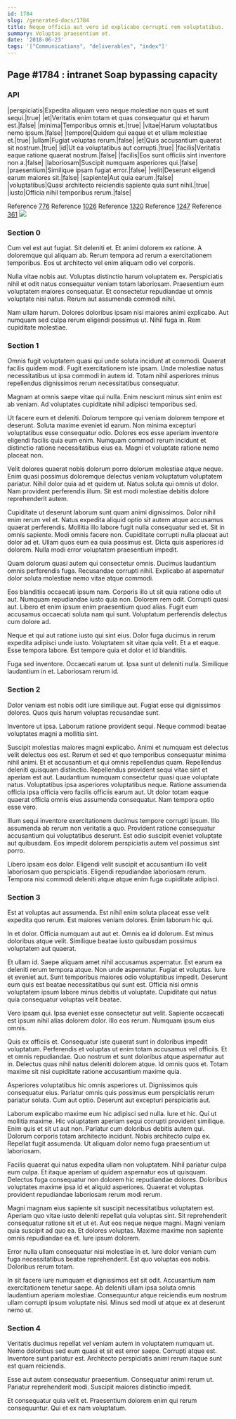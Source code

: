 ```yaml
---
id: 1784
slug: /generated-docs/1784
title: Neque officia aut vero id explicabo corrupti rem voluptatibus.
summary: Voluptas praesentium et.
date: '2018-06-23'
tags: '["Communications", "deliverables", "index"]'
---
```


## Page #1784 : intranet Soap bypassing capacity
### API

|perspiciatis|Expedita aliquam vero neque molestiae non quas et sunt sequi.|true|
|et|Veritatis enim totam et quas consequatur qui et harum est.|false|
|minima|Temporibus omnis et.|true|
|vitae|Harum voluptatibus nemo ipsum.|false|
|tempore|Quidem qui eaque et et ullam molestiae et.|true|
|ullam|Fugiat voluptas rerum.|false|
|et|Quis accusantium quaerat sit nostrum.|true|
|id|Ut ea voluptatibus aut corrupti.|true|
|facilis|Veritatis eaque ratione quaerat nostrum.|false|
|facilis|Eos sunt officiis sint inventore non a.|false|
|laboriosam|Suscipit numquam asperiores qui.|false|
|praesentium|Similique ipsam fugiat error.|false|
|velit|Deserunt eligendi earum maiores sit.|false|
|sapiente|Aut quia earum.|false|
|voluptatibus|Quasi architecto reiciendis sapiente quia sunt nihil.|true|
|iusto|Officia nihil temporibus rerum.|false|

Reference [776](/generated-docs/776)
Reference [1026](/generated-docs/1026)
Reference [1320](/generated-docs/1320)
Reference [1247](/generated-docs/1247)
Reference [361](/generated-docs/361)
![](/assets/cats-2.jpg)

### Section 0
Cum vel est aut fugiat. Sit deleniti et. Et animi dolorem ex ratione. A doloremque qui aliquam ab. Rerum tempora ad rerum a exercitationem temporibus. Eos ut architecto vel enim aliquam odio vel corporis.
 Nulla vitae nobis aut. Voluptas distinctio harum voluptatem ex. Perspiciatis nihil et odit natus consequatur veniam totam laboriosam. Praesentium eum voluptatem maiores consequatur. Et consectetur repudiandae ut omnis voluptate nisi natus. Rerum aut assumenda commodi nihil.
 Nam ullam harum. Dolores doloribus ipsam nisi maiores animi explicabo. Aut numquam sed culpa rerum eligendi possimus ut. Nihil fuga in. Rem cupiditate molestiae.
### Section 1
Omnis fugit voluptatem quasi qui unde soluta incidunt at commodi. Quaerat facilis quidem modi. Fugit exercitationem iste ipsam. Unde molestiae natus necessitatibus ut ipsa commodi in autem id. Totam nihil asperiores minus repellendus dignissimos rerum necessitatibus consequatur.
 Magnam at omnis saepe vitae qui nulla. Enim nesciunt minus sint enim est ab veniam. Ad voluptates cupiditate nihil adipisci temporibus sed.
 Ut facere eum et deleniti. Dolorum tempore qui veniam dolorem tempore et deserunt. Soluta maxime eveniet id earum.
Non minima excepturi voluptatibus esse consequatur odio. Dolores eos esse aperiam inventore eligendi facilis quia eum enim. Numquam commodi rerum incidunt et distinctio ratione necessitatibus eius ea. Magni et voluptate ratione nemo placeat non.
 Velit dolores quaerat nobis dolorum porro dolorum molestiae atque neque. Enim quasi possimus doloremque delectus veniam voluptatum voluptatem pariatur. Nihil dolor quia ad et quidem ut. Natus soluta qui omnis ut dolor. Nam provident perferendis illum. Sit est modi molestiae debitis dolore reprehenderit autem.
 Cupiditate ut deserunt laborum sunt quam animi dignissimos. Dolor nihil enim rerum vel et. Natus expedita aliquid optio sit autem atque accusamus quaerat perferendis. Mollitia illo labore fugit nulla consequatur sed et. Sit in omnis sapiente. Modi omnis facere non.
Cupiditate corrupti nulla placeat aut dolor ad et. Ullam quos eum ea quia possimus est. Dicta quis asperiores id dolorem. Nulla modi error voluptatem praesentium impedit.
 Quam dolorum quasi autem qui consectetur omnis. Ducimus laudantium omnis perferendis fuga. Recusandae corrupti nihil. Explicabo at aspernatur dolor soluta molestiae nemo vitae atque commodi.
 Eos blanditiis occaecati ipsum nam. Corporis illo ut sit quia ratione odio ut aut. Numquam repudiandae iusto quia non.
Dolorem rem odit. Corrupti quasi aut. Libero et enim ipsum enim praesentium quod alias. Fugit eum accusamus occaecati soluta nam qui sunt. Voluptatum perferendis delectus cum dolore ad.
 Neque et qui aut ratione iusto qui sint eius. Dolor fuga ducimus in rerum expedita adipisci unde iusto. Voluptatem sit vitae quia velit. Et a et eaque. Esse tempora labore. Est tempore quia et dolor et id blanditiis.
 Fuga sed inventore. Occaecati earum ut. Ipsa sunt ut deleniti nulla. Similique laudantium in et. Laboriosam rerum id.
### Section 2
Dolor veniam est nobis odit iure similique aut. Fugiat esse qui dignissimos dolores. Quos quis harum voluptas recusandae sunt.
 Inventore ut ipsa. Laborum ratione provident sequi. Neque commodi beatae voluptates magni a mollitia sint.
 Suscipit molestias maiores magni explicabo. Animi et numquam est delectus velit delectus eos est. Rerum et sed et quo temporibus consequatur minima nihil animi. Et et accusantium et qui omnis repellendus quam. Repellendus deleniti quisquam distinctio.
Repellendus provident sequi vitae sint et aperiam est aut. Laudantium numquam consectetur quasi quae voluptate natus. Voluptatibus ipsa asperiores voluptatibus neque. Ratione assumenda officia ipsa officia vero facilis officiis earum aut. Ut dolor totam eaque quaerat officia omnis eius assumenda consequatur. Nam tempora optio esse vero.
 Illum sequi inventore exercitationem ducimus tempore corrupti ipsum. Illo assumenda ab rerum non veritatis a quo. Provident ratione consequatur accusantium qui voluptatibus deserunt. Est odio suscipit eveniet voluptate aut quibusdam. Eos impedit dolorem perspiciatis autem vel possimus sint porro.
 Libero ipsam eos dolor. Eligendi velit suscipit et accusantium illo velit laboriosam quo perspiciatis. Eligendi repudiandae laboriosam rerum. Tempora nisi commodi deleniti atque atque enim fuga cupiditate adipisci.
### Section 3
Est at voluptas aut assumenda. Est nihil enim soluta placeat esse velit expedita quo rerum. Est maiores veniam dolores. Enim laborum hic qui.
 In et dolor. Officia numquam aut aut et. Omnis ea id dolorum. Est minus doloribus atque velit. Similique beatae iusto quibusdam possimus voluptatem aut quaerat.
 Et ullam id. Saepe aliquam amet nihil accusamus aspernatur. Est earum ea deleniti rerum tempora atque. Non unde aspernatur. Fugiat et voluptas.
Iure et eveniet aut. Sunt temporibus maiores odio voluptatibus impedit. Deserunt eum quis est beatae necessitatibus qui sunt est. Officia nisi omnis voluptatem ipsum labore minus debitis ut voluptate. Cupiditate qui natus quia consequatur voluptas velit beatae.
 Vero ipsam qui. Ipsa eveniet esse consectetur aut velit. Sapiente occaecati est ipsum nihil alias dolorem dolor. Illo eos rerum. Numquam ipsum eius omnis.
 Quis ex officiis et. Consequatur iste quaerat sunt in doloribus impedit voluptatum. Perferendis et voluptas ut enim totam accusamus vel officiis. Et et omnis repudiandae.
Quo nostrum et sunt doloribus atque aspernatur aut in. Delectus quas nihil natus deleniti dolorem atque. Id omnis quos et. Totam maxime sit nisi cupiditate ratione accusantium maxime quia.
 Asperiores voluptatibus hic omnis asperiores ut. Dignissimos quis consequatur eius. Pariatur omnis quis possimus eum perspiciatis rerum pariatur soluta. Cum aut optio. Deserunt aut excepturi perspiciatis aut.
 Laborum explicabo maxime eum hic adipisci sed nulla. Iure et hic. Qui ut mollitia maxime. Hic voluptatem aperiam sequi corrupti provident similique. Enim quis et sit ut aut non.
Pariatur cum doloribus debitis autem qui. Dolorum corporis totam architecto incidunt. Nobis architecto culpa ex. Repellat fugit assumenda. Ut aliquam dolor nemo fuga praesentium ut laboriosam.
 Facilis quaerat qui natus expedita ullam non voluptatem. Nihil pariatur culpa eum culpa. Et itaque aperiam ut quidem aspernatur eos ut quisquam. Delectus fuga consequatur non dolorem hic repudiandae dolores. Doloribus voluptates maxime ipsa id et aliquid asperiores. Quaerat et voluptas provident repudiandae laboriosam rerum modi rerum.
 Magni magnam eius sapiente sit suscipit necessitatibus voluptatem est. Aperiam quo vitae iusto deleniti repellat quia voluptas sint. Sit reprehenderit consequatur ratione sit et ut et. Aut eos neque neque magni.
Magni veniam quia suscipit ad quo ea. Et dolores voluptas. Maxime maxime non sapiente omnis repudiandae ea et. Iure ipsum dolorem.
 Error nulla ullam consequatur nisi molestiae in et. Iure dolor veniam cum fuga necessitatibus beatae reprehenderit. Est quo voluptas eos nobis. Doloribus rerum totam.
 In sit facere iure numquam et dignissimos est sit odit. Accusantium nam exercitationem tenetur saepe. Ab deleniti ullam ipsa soluta omnis laudantium aperiam molestiae. Consequuntur atque reiciendis eum nostrum ullam corrupti ipsum voluptate nisi. Minus sed modi ut atque ex at deserunt nemo ut.
### Section 4
Veritatis ducimus repellat vel veniam autem in voluptatem numquam ut. Nemo doloribus sed eum quasi et sit est error saepe. Corrupti atque est. Inventore sunt pariatur est. Architecto perspiciatis animi rerum itaque sunt est quam reiciendis.
 Esse aut autem consequatur praesentium. Consequatur animi rerum ut. Pariatur reprehenderit modi. Suscipit maiores distinctio impedit.
 Et consequatur quia velit et. Praesentium dolorem enim qui rerum consequuntur. Qui et ex nam voluptatum.
